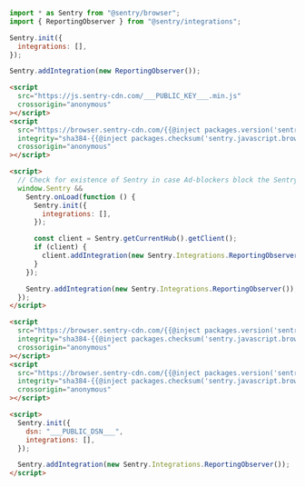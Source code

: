 <SignInNote />

```javascript {tabTitle: ESM}
import * as Sentry from "@sentry/browser";
import { ReportingObserver } from "@sentry/integrations";

Sentry.init({
  integrations: [],
});

Sentry.addIntegration(new ReportingObserver());
```

```html {tabTitle: Loader}
<script
  src="https://js.sentry-cdn.com/___PUBLIC_KEY___.min.js"
  crossorigin="anonymous"
></script>
<script
  src="https://browser.sentry-cdn.com/{{@inject packages.version('sentry.javascript.browser') }}/reportingobserver.min.js"
  integrity="sha384-{{@inject packages.checksum('sentry.javascript.browser', 'reportingobserver.min.js', 'sha384-base64') }}"
  crossorigin="anonymous"
></script>

<script>
  // Check for existence of Sentry in case Ad-blockers block the Sentry Loader Script
  window.Sentry &&
    Sentry.onLoad(function () {
      Sentry.init({
        integrations: [],
      });

      const client = Sentry.getCurrentHub().getClient();
      if (client) {
        client.addIntegration(new Sentry.Integrations.ReportingObserver());
      }
    });

    Sentry.addIntegration(new Sentry.Integrations.ReportingObserver());
  });
</script>
```

```html {tabTitle: CDN}
<script
  src="https://browser.sentry-cdn.com/{{@inject packages.version('sentry.javascript.browser') }}/bundle.tracing.min.js"
  integrity="sha384-{{@inject packages.checksum('sentry.javascript.browser', 'bundle.tracing.min.js', 'sha384-base64') }}"
  crossorigin="anonymous"
></script>
<script
  src="https://browser.sentry-cdn.com/{{@inject packages.version('sentry.javascript.browser') }}/reportingobserver.min.js"
  integrity="sha384-{{@inject packages.checksum('sentry.javascript.browser', 'reportingobserver.min.js', 'sha384-base64') }}"
  crossorigin="anonymous"
></script>

<script>
  Sentry.init({
    dsn: "___PUBLIC_DSN___",
    integrations: [],
  });

  Sentry.addIntegration(new Sentry.Integrations.ReportingObserver());
</script>
```
